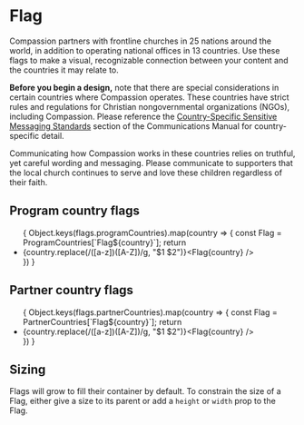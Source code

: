 


# Flag

Compassion partners with frontline churches in 25 nations around the world, in
addition to operating national offices in 13 countries. Use these flags to make
a visual, recognizable connection between your content and the countries it may
relate to.

**Before you begin a design,** note that there are special considerations in
certain countries where Compassion operates. These countries have strict rules
and regulations for Christian nongovernmental organizations (NGOs), including
Compassion. Please reference the
[Country-Specific Sensitive Messaging Standards](https://compassion.media/Styleguide/messaging/#page/2D760E25-6DAF-4F58-AA6B4E192B63133D)
section of the Communications Manual for country-specific detail.

Communicating how Compassion works in these countries relies on truthful, yet
careful wording and messaging. Please communicate to supporters that the local
church continues to serve and love these children regardless of their faith.

## Program country flags

<ul class="flags flags--program">
  {
    Object.keys(flags.programCountries).map(country => {
      const Flag = ProgramCountries[`Flag${country}`]; return <li><span>{country.replace(/([a-z])([A-Z])/g, "$1 $2")}</span><Flag /><span className="code">&lt;Flag{country} /&gt;</span></li>
    })
  }

</ul>

## Partner country flags

<ul class="flags flags--partner">
  {
    Object.keys(flags.partnerCountries).map(country => {
      const Flag = PartnerCountries[`Flag${country}`]; return <li><span>{country.replace(/([a-z])([A-Z])/g, "$1 $2")}</span><Flag /><span className="code">&lt;Flag{country} /&gt;</span></li>
    })
  }

</ul>

## Sizing

Flags will grow to fill their container by default. To constrain the size of a
Flag, either give a size to its parent or add a `height` or `width` prop to the
Flag.

<Canvas>
  <Story id="elements-flag--sizing" />
</Canvas>

<ArgsTable of={FlagAustralia} />
